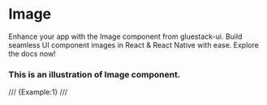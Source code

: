 # Image

Enhance your app with the Image component from gluestack-ui. Build seamless UI component images in React & React Native with ease. Explore the docs now!

### This is an illustration of Image component.
/// {Example:1} ///